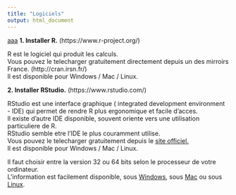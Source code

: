 ---
title: "Logiciels"
output: html_document
---
[aaa](fezzefze.pdf)
**1.  Installer R.** (https://www.r-project.org/)

R est le logiciel qui produit les calculs.   
Vous pouvez le telecharger gratuitement directement depuis un des mirroirs France. (http://cran.irsn.fr/)  
Il est disponible pour Windows / Mac / Linux.

**2.  Installer RStudio.** (https://www.rstudio.com/)

RStudio est une interface graphique ( integrated development environment - IDE) qui permet de rendre R plus ergonomique et facile d'acces.    
Il existe d'autre IDE disponible, souvent oriente vers une utilisation particuliere de R.    
RStudio semble etre l'IDE le plus couramment utilise.   
Vous pouvez le telecharger gratuitement depuis le [site officiel.](https://www.rstudio.com/products/rstudio/download/#download)  
Il est disponible pour Windows / Mac / Linux.

Il faut choisir entre la version 32 ou 64 bits selon le processeur de votre ordinateur.    
L'information est facilement disponible, sous [Windows](https://support.microsoft.com/fr-fr/help/15056/windows-7-32-64-bit-faq), sous [Mac](http://www.6ma.fr/astuce/mon+mac+osx+est+bits+bits-274) ou sous [Linux](http://www.comment-tech.com/comment-verifier-si-votre-systeme-linux-est-32-bits-ou-64-bits/).